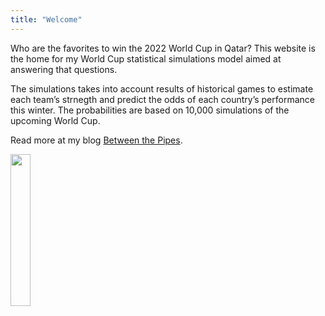 ```yaml
---
title: "Welcome"
---
```


Who are the favorites to win the 2022 World Cup in Qatar? This website is the home for my World Cup statistical simulations model aimed at answering that questions. 

The simulations takes into account results of historical games to estimate each team's strnegth and predict the odds of each country's performance this winter. The probabilities are based on 10,000 simulations of the upcoming World Cup. 

Read more at my blog [Between the Pipes](https://betweenpipes.wordpress.com/).

<img src="https://raw.githubusercontent.com/steodose/World-Cup/main/2022_FIFA_World_Cup.png" style="width:25%">
